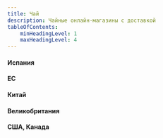 ```yaml
---
title: Чай
description: Чайные онлайн-магазины с доставкой
tableOfContents:
    minHeadingLevel: 1
    maxHeadingLevel: 4
---
```




#### Испания

<LinkCard title="Punto de te" description="Мадрид, Испания. Чай и посуда." href="https://puntodete.com/" />
<LinkCard title="Tea Shop" description="Мадрид, Испания. Чай и посуда." href="https://www.teashop.com/" />
<LinkCard title="Moychay Barcelona" description="Барселона, Испания. Чай и посуда." href="https://moychay.barcelona/" />


#### ЕС

<LinkCard title="Gorreana" description="Азорские острова, Португалия. Старейшая чайная плантация на территории Европы." href="https://gorreana.pt/en/" />

<LinkCard title="Moychay" description="Нидерланды. Чай и посуда." href="https://moychay.nl/" />

<CardGrid>
    <LinkCard title="Tea Log" description="Мюнхен, Германия. Посуда." href="https://www.tea-log.com/" />
    <LinkCard title="Unearthed Gallery" description="Мюнхен, Германия. Посуда." href="https://unearthed-gallery.com/shop" />
</CardGrid>

<LinkCard title="Eastern Leaves" description="Италия. Чай и посуда." href="https://easternleaves.com/" />

<LinkCard title="Deerland Tea" description="Германия. Чай." href="https://www.deerlandtea.com/" />

<LinkCard title="Teewald" description="Дрезден, Германия. Чай и посуда." href="https://teewald.com/" />

<LinkCard title="Cha Moods ❤️" description="Нидерланды. Чай и посуда." href="https://www.chamoods.com/" />



#### Китай

<LinkCard title="Bitter Leaf" description="Куньмин, Юньнань, Китай. Чай и посуда." href="https://www.bitterleafteas.com/" />

<LinkCard title="Chasing Tea" description="Китай. Чай и посуда." href="https://chasingteas.com/" />

<LinkCard title="One River Tea" description="Китай. Чай." href="https://onerivertea.com/" />

<LinkCard title="Mud&Leaves" description="Китай/Тайвань. Чай и посуда." href="https://mudandleaves.com/" />

<LinkCard title="Tea Senz" description="Китай, налоги включены. Чай и посуда." href="https://www.teasenz.com/" />

<LinkCard title="Yunnan Sourcing" description="Куньмин, Юньнань, Китай. Чай и посуда." href="https://yunnansourcing.com/" />

<LinkCard title="Tong Xin She" description="Гуандун, Китай. Чай и посуда." href="https://txs-tea.com/" />

#### Великобритания

<LinkCard title="Tea & Coffee" description="Великобритания. Чай, кофе и посуда." href="https://www.tea-and-coffee.com/" />


#### США, Канада

<LinkCard title="Tea Rebellion" description="Любой чай, кроме китайского" href="https://tearebellion.com/" />

<LinkCard title="Living Tea" description="Чикаго, США. Чай и посуда." href="https://www.livingtea.net/" />

<LinkCard title="Camellia Sinensis" description="Монреаль, Канада. Чай и посуда." href="https://camellia-sinensis.com/" />


